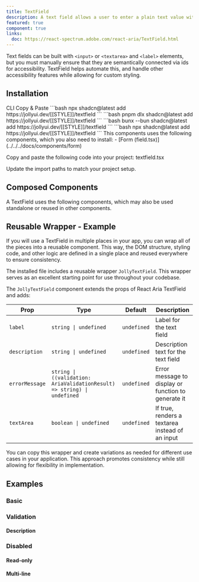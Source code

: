 ```yaml
---
title: TextField
description: A text field allows a user to enter a plain text value with a keyboard.
featured: true
component: true
links:
  doc: https://react-spectrum.adobe.com/react-aria/TextField.html
---
```


Text fields can be built with `<input>` or `<textarea>` and `<label>` elements, but you must manually ensure that they are semantically connected via ids for accessibility. TextField helps automate this, and handle other accessibility features while allowing for custom styling.

<ComponentPreview name="textfield-demo" />

## Installation

<Tabs defaultValue="cli">

<TabsList>
  <TabsTrigger value="cli">CLI</TabsTrigger>
  <TabsTrigger value="manual">Copy & Paste</TabsTrigger>
</TabsList>

<TabsContent value="cli">

<PackageManagerTabs>
  <PackageManagerContent value="npm">
    ```bash
    npx shadcn@latest add https://jollyui.dev/[[STYLE]]/textfield
    ```
  </PackageManagerContent>
  <PackageManagerContent value="pnpm">
    ```bash
    pnpm dlx shadcn@latest add https://jollyui.dev/[[STYLE]]/textfield
    ```

  </PackageManagerContent>
  <PackageManagerContent value="bun">
    ```bash
    bunx --bun shadcn@latest add https://jollyui.dev/[[STYLE]]/textfield
    ```
  </PackageManagerContent>
  <PackageManagerContent value="yarn">
    ```bash 
    npx shadcn@latest add https://jollyui.dev/[[STYLE]]/textfield
    ```
  </PackageManagerContent>
</PackageManagerTabs>

</TabsContent>

<TabsContent value="manual">

<Steps>

<Step>
  This components uses the following components, which you also need to install:
  - [Form (field.tsx)](../../../docs/components/form)
</Step>

<Step>Copy and paste the following code into your project: textfield.tsx</Step>

<ComponentSource name="textfield" />

<Step>Update the import paths to match your project setup.</Step>

</Steps>

</TabsContent>

</Tabs>

## Composed Components

A TextField uses the following components, which may also be used standalone or reused in other components.

<ComponentCards>
  <ComponentCard component="label" />
  <ComponentCard component="input" />
</ComponentCards>

## Reusable Wrapper - Example

If you will use a TextField in multiple places in your app, you can wrap all of the pieces into a reusable component. This way, the DOM structure, styling code, and other logic are defined in a single place and reused everywhere to ensure consistency.

The installed file includes a reusable wrapper `JollyTextField`. This wrapper serves as an excellent starting point for use throughout your codebase.

<ComponentPreview name="textfield-reusable" />

The `JollyTextField` component extends the props of React Aria TextField and adds:

| Prop           | Type                                                                    | Default     | Description                                         |
| -------------- | ----------------------------------------------------------------------- | ----------- | --------------------------------------------------- |
| `label`        | `string \| undefined`                                                   | `undefined` | Label for the text field                            |
| `description`  | `string \| undefined`                                                   | `undefined` | Description text for the text field                 |
| `errorMessage` | `string \| ((validation: AriaValidationResult) => string) \| undefined` | `undefined` | Error message to display or function to generate it |
| `textArea`     | `boolean \| undefined`                                                  | `undefined` | If true, renders a textarea instead of an input     |

You can copy this wrapper and create variations as needed for different use cases in your application. This approach promotes consistency while still allowing for flexibility in implementation.

## Examples

### Basic

<ComponentPreview name="textfield-demo" />

### Validation

<ComponentPreview name="textfield-validation" />

#### Description

<ComponentPreview name="textfield-description" />

### Disabled

<ComponentPreview name="textfield-disabled" />

#### Read-only

<ComponentPreview name="textfield-readonly" />

#### Multi-line

<ComponentPreview name="textfield-multiline" />
